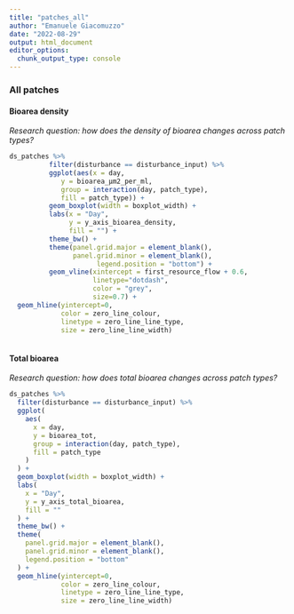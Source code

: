 ```yaml
---
title: "patches_all"
author: "Emanuele Giacomuzzo"
date: "2022-08-29"
output: html_document
editor_options: 
  chunk_output_type: console
---
```


### All patches {.tabset .tabset-pills}

#### Bioarea density

*Research question: how does the density of bioarea changes across patch types?*

```r

ds_patches %>%
          filter(disturbance == disturbance_input) %>%
          ggplot(aes(x = day,
             y = bioarea_µm2_per_ml,
             group = interaction(day, patch_type),
             fill = patch_type)) +
          geom_boxplot(width = boxplot_width) +
          labs(x = "Day",
               y = y_axis_bioarea_density,
               fill = "") +
          theme_bw() +
          theme(panel.grid.major = element_blank(),
                panel.grid.minor = element_blank(),
                      legend.position = "bottom") +
          geom_vline(xintercept = first_resource_flow + 0.6,
                     linetype="dotdash",
                     color = "grey",
                     size=0.7) +
  geom_hline(yintercept=0,
             color = zero_line_colour,
             linetype = zero_line_line_type,
             size = zero_line_line_width)
  
```

#### Total bioarea

*Research question: how does total bioarea changes across patch types?*

```r
ds_patches %>%
  filter(disturbance == disturbance_input) %>%
  ggplot(
    aes(
      x = day,
      y = bioarea_tot,
      group = interaction(day, patch_type),
      fill = patch_type
    )
  ) +
  geom_boxplot(width = boxplot_width) +
  labs(
    x = "Day",
    y = y_axis_total_bioarea,
    fill = ""
  ) +
  theme_bw() +
  theme(
    panel.grid.major = element_blank(),
    panel.grid.minor = element_blank(),
    legend.position = "bottom"
  ) +
  geom_hline(yintercept=0,
             color = zero_line_colour,
             linetype = zero_line_line_type,
             size = zero_line_line_width)
```